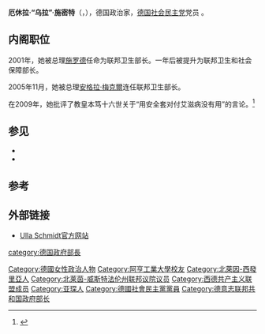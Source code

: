{{Infobox  Officeholder
| name          = 烏拉·施密特
| image         = Ulla Schmidt (2018).jpg
| caption       = 
| small_image   = 
| office        = [[德國聯邦衛生部|德國聯邦衛生部長]]<br/>{{GER}}
| term_start3    = 2001年1月12日
| term_end3      = 2002年10月22日
| predecessor3   = [[Andrea_Fischer|Andrea Fischer]]
| successor3     = 
| term_start4    = 2005年11月22日
| term_end4      = 2009年10月27日
| predecessor4   = 
| successor4     = [[菲利普·罗斯勒|菲利普·罗斯勒]]
| office2        = 聯邦衛生及社會安全部 {{GER}}
| term_start2    = 2002年10月22日
| term_end2      = 2005年11月22日
| predecessor2   = [[Walter_Riester|Walter Riester]] (社會事務)
| successor2    = [[Franz_Müntefering|Franz Müntefering]] <br /> (社會事務)
| birth_date    = {{Birth date and age|1949|6|13|mf=y}}
| birth_place   = [[西德|西德]][[亞琛|亞琛]]
| nationality   = {{GER}}
| death_date    = 
| death_place   = 
| party         = [[德國社會民主黨|德國社會民主黨]] (SPD)
| relations     = 
| residence     = 
| alma_mater    = Teaching College of Aachen
| profession    = 小學及文法中學[[教師|教師]]
| religion      = 
| signature     = 
| website       = [http://www.ulla-schmidt.de/ ulla-schmidt.de]
| footnotes     = 
}}
'''厄休拉·“乌拉”·施密特'''（{{lang-de|Ursula "Ulla" Schmidt}}，{{bd|1949年|6月13日|||catIdx=Schmidt}}），德国政治家，[[德国社会民主党|德国社会民主党]]党员 。

==内阁职位==

2001年，她被总理[[施罗德|施罗德]]任命为联邦卫生部长。一年后被提升为联邦卫生和社会保障部长。

2005年11月，她被总理[[安格拉·梅克爾|安格拉·梅克爾]]连任联邦卫生部长。

在2009年，她批评了教皇本笃十六世关于“用安全套对付艾滋病没有用”的言论。<ref>{{Cite web |url=http://www.google.com/hostednews/canadianpress/article/ALeqM5gg_Il5ZbdyNerhicv0pK2YvQ1XEw |title=Pope's comments on condoms draw criticism from France and Germany |accessdate=2009-04-09 |archive-date=2009-03-22 |archive-url=https://web.archive.org/web/20090322133158/http://www.google.com/hostednews/canadianpress/article/ALeqM5gg_Il5ZbdyNerhicv0pK2YvQ1XEw |dead-url=no }}</ref>

==参见==
* {{link-de| 西德共产主义联盟|Kommunistischer Bund Westdeutschland}}
* {{link-de|自民党 (德国)|Seeheimer Kreis|自民党}}

==参考==
{{Reflist}}

==外部链接==
* [http://www.ulla-schmidt.de/ Ulla Schmidt官方网站] {{Wayback|url=http://www.ulla-schmidt.de/ |date=20201124084015 }}
{{Authority control}}
{{德国人物小作品}}

{{DEFAULTSORT:Schmidt, Ulla}}
[[category:德国政府部長|category:德国政府部長]]
[[Category:德國女性政治人物|Category:德國女性政治人物]]
[[Category:阿亨工業大學校友|Category:阿亨工業大學校友]]
[[Category:北萊因-西發里亞人|Category:北萊因-西發里亞人]]
[[Category:北莱茵-威斯特法伦州联邦议院议员|Category:北莱茵-威斯特法伦州联邦议院议员]]
[[Category:西德共产主义联盟成员|Category:西德共产主义联盟成员]]
[[Category:亚琛人|Category:亚琛人]]
[[Category:德國社會民主黨黨員|Category:德國社會民主黨黨員]]
[[Category:德意志联邦共和国政府部长|Category:德意志联邦共和国政府部长]]